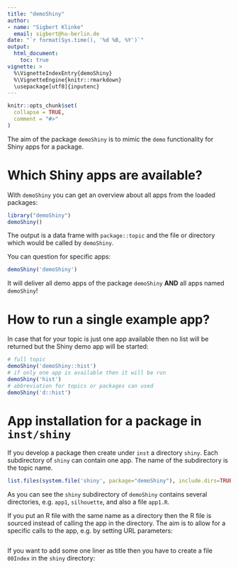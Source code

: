 ```yaml
---
title: "demoShiny"
author: 
- name: "Sigbert Klinke" 
  email: sigbert@hu-berlin.de
date: "`r format(Sys.time(), '%d %B, %Y')`"
output: 
  html_document:
    toc: true
vignette: > 
  %\VignetteIndexEntry{demoShiny} 
  %\VignetteEngine{knitr::rmarkdown} 
  \usepackage[utf8]{inputenc} 
---
```


```r
knitr::opts_chunk$set(
  collapse = TRUE,
  comment = "#>"
)
```

The aim of the package `demoShiny` is to mimic the `demo` functionality for Shiny apps for a package.

# Which Shiny apps are available?

With `demoShiny` you can get an overview about all apps from the loaded packages:

```r
library("demoShiny")
demoShiny()
```

The output is a data frame with `package::topic` and the file or directory which would be called by `demoShiny`.

You can question for specific apps:

```r
demoShiny('demoShiny')
```

It will deliver all demo apps of the package `demoShiny` **AND** all apps named `demoShiny`!

# How to run a single example app?

In case that for your topic is just one app available then no list will be returned but the Shiny demo app will be started:

```r
# full topic
demoShiny('demoShiny::hist')
# if only one app is available then it will be run
demoShiny('hist')
# abbreviation for topics or packages can used
demoShiny('d::hist')
```

# App installation for a package in `inst/shiny`

If you develop a package then create under `inst` a directory `shiny`. 
Each subdirectory of `shiny` can contain one app. The name of the subdirectory is the topic name.

```r
list.files(system.file('shiny', package="demoShiny"), include.dirs=TRUE)
``` 

As you can see the `shiny` subdirectory of `demoShiny` contains several directories, e.g. `app1`, `silhouette`, and also a file `app1.R`. 

If you put an R file with the same name as a directory then the R file is sourced instead of calling
the app in the directory. The aim is to allow for a specific calls to the app, e.g. by setting URL parameters:

```r
```

If you want to add some one liner as title then you have to create a file `00Index` in the `shiny` directory:

```r
```